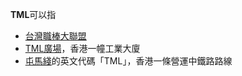 '''TML'''可以指
*[[台灣職棒大聯盟|台灣職棒大聯盟]]
*[[TML廣場|TML廣場]]，香港一幢工業大廈
*[[屯馬綫|屯馬綫]]的英文代碼「TML」，香港一條營運中鐵路路線
{{消歧義}}